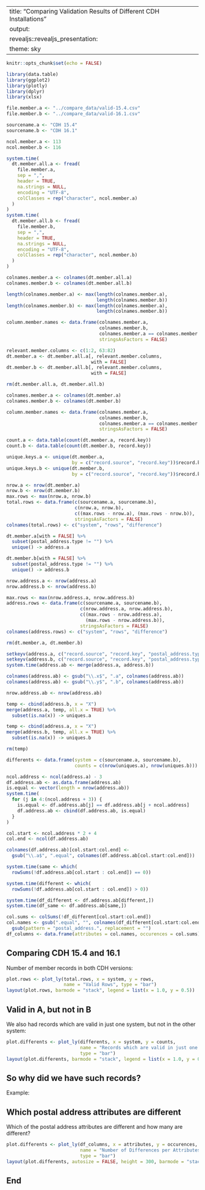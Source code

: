 
---
title: "Comparing Validation Results of Different CDH Installations"
output: 
  revealjs::revealjs_presentation: 
    theme: sky
---

```{r setup, include=FALSE}
knitr::opts_chunk$set(echo = FALSE)

library(data.table)
library(ggplot2)
library(plotly)
library(dplyr)
library(xlsx)

file.member.a <- "../compare_data/valid-15.4.csv"
file.member.b <- "../compare_data/valid-16.1.csv"

sourcename.a <- "CDH 15.4"
sourcename.b <- "CDH 16.1"

ncol.member.a <- 113
ncol.member.b <- 116

system.time(
  dt.member.all.a <- fread(
    file.member.a,
    sep = ",",
    header = TRUE,
    na.strings = NULL,
    encoding = "UTF-8",
    colClasses = rep("character", ncol.member.a)
  )
)
system.time(
  dt.member.all.b <- fread(
    file.member.b,
    sep = ",",
    header = TRUE,
    na.strings = NULL,
    encoding = "UTF-8",
    colClasses = rep("character", ncol.member.b)
  )
)

colnames.member.a <- colnames(dt.member.all.a)
colnames.member.b <- colnames(dt.member.all.b)

length(colnames.member.a) <- max(length(colnames.member.a), 
                                 length(colnames.member.b))
length(colnames.member.b) <- max(length(colnames.member.a), 
                                 length(colnames.member.b))

column.member.names <- data.frame(colnames.member.a,
                                  colnames.member.b,
                                  colnames.member.a == colnames.member.b,
                                  stringsAsFactors = FALSE)

relevant.member.columns <- c(1:2, 63:82)
dt.member.a <- dt.member.all.a[, relevant.member.columns, 
                               with = FALSE]
dt.member.b <- dt.member.all.b[, relevant.member.columns, 
                               with = FALSE]

rm(dt.member.all.a, dt.member.all.b)

colnames.member.a <- colnames(dt.member.a)
colnames.member.b <- colnames(dt.member.b)

column.member.names <- data.frame(colnames.member.a,
                                  colnames.member.b,
                                  colnames.member.a == colnames.member.b,
                                  stringsAsFactors = FALSE)

count.a <- data.table(count(dt.member.a, record.key))
count.b <- data.table(count(dt.member.b, record.key))

unique.keys.a <- unique(dt.member.a,
                        by = c("record.source", "record.key"))$record.key
unique.keys.b <- unique(dt.member.b,
                        by = c("record.source", "record.key"))$record.key

nrow.a <- nrow(dt.member.a)
nrow.b <- nrow(dt.member.b)
max.rows <- max(nrow.a, nrow.b)
total.rows <- data.frame(c(sourcename.a, sourcename.b),
                         c(nrow.a, nrow.b),
                         c((max.rows - nrow.a), (max.rows - nrow.b)),
                         stringsAsFactors = FALSE)
colnames(total.rows) <- c("system", "rows", "difference")

dt.member.a[with = FALSE] %>%
  subset(postal_address.type != "") %>%
  unique() -> address.a

dt.member.b[with = FALSE] %>%
  subset(postal_address.type != "") %>%
  unique() -> address.b

nrow.address.a <- nrow(address.a)
nrow.address.b <- nrow(address.b)

max.rows <- max(nrow.address.a, nrow.address.b)
address.rows <- data.frame(c(sourcename.a, sourcename.b),
                           c(nrow.address.a, nrow.address.b),
                           c((max.rows - nrow.address.a),
                             (max.rows - nrow.address.b)),
                           stringsAsFactors = FALSE)
colnames(address.rows) <- c("system", "rows", "difference")

rm(dt.member.a, dt.member.b)

setkeyv(address.a, c("record.source", "record.key", "postal_address.type"))
setkeyv(address.b, c("record.source", "record.key", "postal_address.type"))
system.time(address.ab <- merge(address.a, address.b))

colnames(address.ab) <- gsub("\\.x$", ".a", colnames(address.ab))
colnames(address.ab) <- gsub("\\.y$", ".b", colnames(address.ab))

nrow.address.ab <- nrow(address.ab)

temp <- cbind(address.b, x = "X")
merge(address.a, temp, all.x = TRUE) %>%
  subset(is.na(x)) -> uniques.a

temp <- cbind(address.a, x = "X")
merge(address.b, temp, all.x = TRUE) %>%
  subset(is.na(x)) -> uniques.b

rm(temp)

differents <- data.frame(system = c(sourcename.a, sourcename.b),
                         counts = c(nrow(uniques.a), nrow(uniques.b)))

ncol.address <- ncol(address.a) - 3
df.address.ab <- as.data.frame(address.ab)
is.equal <- vector(length = nrow(address.ab))
system.time(
  for (j in 4:(ncol.address + 3)) {
    is.equal <- df.address.ab[j] == df.address.ab[j + ncol.address]
    df.address.ab <- cbind(df.address.ab, is.equal)
  }
)

col.start <- ncol.address * 2 + 4
col.end <- ncol(df.address.ab)

colnames(df.address.ab)[col.start:col.end] <-
  gsub("\\.a$", ".equal", colnames(df.address.ab[col.start:col.end]))

system.time(same <- which(
  rowSums(!df.address.ab[col.start : col.end]) == 0))

system.time(different <- which(
  rowSums(!df.address.ab[col.start : col.end]) > 0))

system.time(df_different <- df.address.ab[different,])
system.time(df_same <- df.address.ab[same,])

col.sums <- colSums(!df_different[col.start:col.end])
col.names <- gsub(".equal", "", colnames(df_different[col.start:col.end])) %>%
  gsub(pattern = "postal_address.", replacement = "") 
df_columns <- data.frame(attributes = col.names, occurences = col.sums)
```

<!--
## Challenge {data-transition="zoom"}

- A customer want's to upgrade to a next version of the Uniser Customer Data 
Hub. Such an upgrade usually includes new versions of Post, reference tables, 
convertName and CDH itself.

> - Since there are so many changes involved with such an upgrade, we want to 
be sure that the actual results created by such are an installation are at least 
of the same quality than in the previous or current software stack. We may also 
want to provide such evidence to the customer who wants to perform the upgrade.

## Approach {data-transition="slide-in fade-out"}

- Since the validation results are created by Uniserv components, the idea was 
to explicitly NOT use any existing Uniserv software. However using software 
from any of our competitors is of course a no-go as well. So we decided to 
perform  the comparison by solely using **publicly available open-source 
software**.

> - Considering the highly customizable data model of CDH which allows for 
customer specific data models, the appraoch must be flexible to analyse such 
differences and to adapt the model accordingly. Therefore we followed an 
**exploratory data analysis** approach.

> - Finally we wanted to have something which allows us to *publish* the 
results in different ways (a presentation or reports in PDF or Word or 
whatever) according to the specific needs of the analysis - with **minimal 
effort**.

## How did we do it?

We have decided to use **R** to perform the comparison for the following 
reasons:

- R is open source (GPL-2|GPL-3)
- R is an object-oriented interactive language which is perfectly suited for 
analyzing and processing data step by step
- R provides out-of-the-box functionality to create data analysis reports (this 
presentation is created using so called R markdown)

For further reading go to
<http://www.nytimes.com/2009/01/07/technology/business-computing/07program.html>

## So what did we do?

- The first question was: where do we get the data from? Since the analysis was
done in the context of a CDH project, we decided to use the **CSV export feature
provided by CDH**.

- Next we loaded these exports into R and started analyzing. During the 
analysis we found out that we forgot to ask the most important question: what 
are we looking for or what are our KPIs we want to create? Luckily R is 
perfectly suited to go into various directions and to **explore** the data as 
you go.

- At the end we *wrote* the report (this presentation) about our findings.

## Hurdles

There are two issues (Ticket 5426) in the CSV export of CDH 15.4:

1. All status columns are empty
2. The columns member.source, member.key, and labels are missing in the golden 
record export

Unfortunately this does not allow us to compare the matching results, because we
just have golden record IDs but no member IDs to compare

Secondly we can only compare valid records. However, it would have been nice to
compare *all* valid addresses and not just the addresses of valid records.
-->
## Comparing CDH 15.4 and 16.1

Number of member records in both CDH versions:

```{r, echo = FALSE}
plot.rows <- plot_ly(total.rows, x = system, y = rows, 
                     name = "Valid Rows", type = "bar")
layout(plot.rows, barmode = "stack", legend = list(x = 1.0, y = 0.5))
```

## Valid in A, but not in B

We also had records which are valid in just one system, but not in the other 
system:

```{r, echo = FALSE}
plot.differents <- plot_ly(differents, x = system, y = counts, 
                           name = "Records which are valid in just one system", 
                           type = "bar")
layout(plot.differents, barmode = "stack", legend = list(x = 1.0, y = 0.5))
```

## So why did we have such records?

Example:

## Which postal address attributes are different

Which of the postal address attributes are different and how many are different?

```{r, echo = FALSE}
plot.differents <- plot_ly(df_columns, x = attributes, y = occurences, 
                           name = "Number of Differences per Attributes", 
                           type = "bar")
layout(plot.differents, autosize = FALSE, height = 300, barmode = "stack")
```

## End
